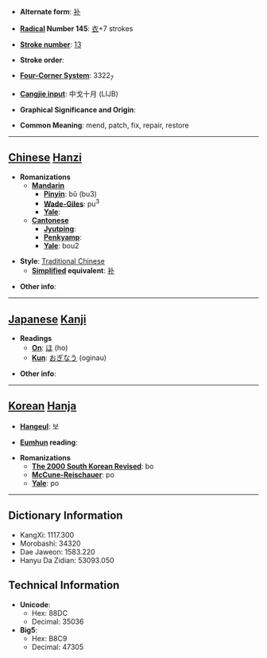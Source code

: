 * '''Alternate form''': [[补]]

* '''[[Wiktionary:Chinese radical index| Radical]] Number 145''': [[Wiktionary:Chinese radical index 衣|衣]]+7 strokes

* '''[[Wiktionary:Chinese total strokes index|Stroke number]]''': [[Wiktionary:Chinese total strokes index 13|13]]

* '''Stroke order''': 

* '''[[Wiktionary:Chinese four corner index|Four-Corner System]]''': 3322<sub>7</sub>

* '''[[Wiktionary:Chinese Cangjie index|Cangjie input]]''': 中戈十月 (LIJB)

* '''Graphical Significance and Origin''': 

* '''Common Meaning''': mend, patch, fix, repair, restore

----

== [[Chinese]] [[Hanzi]] ==

* '''Romanizations'''
** '''[[Mandarin]]'''
*** '''[[Pinyin]]''': bǔ (bu3)
*** '''[[Wade-Giles]]''': pu<sup>3</sup>
*** '''[[Yale]]''': 
** '''[[Cantonese]]'''
*** '''[[Jyutping]]''':
*** '''[[Penkyamp]]''': 
*** '''[[Yale]]''': bou2

* '''Style''': [[Traditional Chinese]] 
** '''[[Simplified Chinese|Simplified]] equivalent''': [[补]]

* '''Other info''': 

----

== [[Japanese]] [[Kanji]] ==

* '''Readings'''
** '''[[On]]''': [[ほ]] (ho)
** '''[[Kun]]''': [[おぎなう]] (oginau)

* '''Other info''':  

----

== [[Korean]] [[Hanja]] ==

* '''[[Hangeul]]''': 보

* '''[[Eumhun]] reading''': 

* '''Romanizations'''
** '''[[The 2000 South Korean Revised Romanization|The 2000 South Korean Revised]]''': bo
** '''[[McCune-Reischauer]]''': po
** '''[[Yale]]''': po

----

== Dictionary Information ==

* KangXi: 1117.300
* Morobashi: 34320
* Dae Jaweon: 1583.220
* Hanyu Da Zidian: 53093.050

== Technical Information ==

* '''Unicode''':
** Hex: 88DC
** Decimal: 35036
* '''Big5''':
** Hex: B8C9
** Decimal: 47305